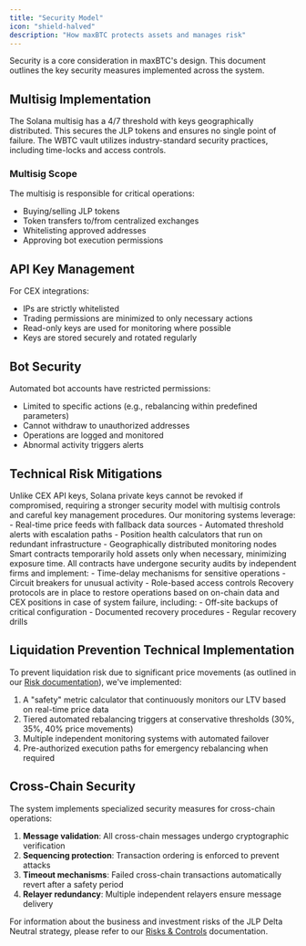 ```yaml
---
title: "Security Model"
icon: "shield-halved"
description: "How maxBTC protects assets and manages risk"
---
```


Security is a core consideration in maxBTC's design. This document outlines the key security measures implemented across the system.

## Multisig Implementation

<CardGroup cols={2}>
  <Card title="Solana Multisig" icon="shield-halved">
    The Solana multisig has a 4/7 threshold with keys geographically distributed. This secures the JLP tokens and ensures no single point of failure.
  </Card>
  <Card title="Ethereum Security" icon="shield-halved">
    The WBTC vault utilizes industry-standard security practices, including time-locks and access controls.
  </Card>
</CardGroup>

### Multisig Scope

The multisig is responsible for critical operations:
- Buying/selling JLP tokens
- Token transfers to/from centralized exchanges
- Whitelisting approved addresses
- Approving bot execution permissions

## API Key Management

For CEX integrations:
- IPs are strictly whitelisted
- Trading permissions are minimized to only necessary actions
- Read-only keys are used for monitoring where possible
- Keys are stored securely and rotated regularly

## Bot Security

Automated bot accounts have restricted permissions:
- Limited to specific actions (e.g., rebalancing within predefined parameters)
- Cannot withdraw to unauthorized addresses
- Operations are logged and monitored
- Abnormal activity triggers alerts

## Technical Risk Mitigations

<AccordionGroup>
  <Accordion title="Key Revocability & Management">
    Unlike CEX API keys, Solana private keys cannot be revoked if compromised, requiring a stronger security model with multisig controls and careful key management procedures.
  </Accordion>
  <Accordion title="Monitoring Implementation">
    Our monitoring systems leverage:
    - Real-time price feeds with fallback data sources
    - Automated threshold alerts with escalation paths
    - Position health calculators that run on redundant infrastructure
    - Geographically distributed monitoring nodes
  </Accordion>
  <Accordion title="Smart Contract Security">
    Smart contracts temporarily hold assets only when necessary, minimizing exposure time. All contracts have undergone security audits by independent firms and implement:
    - Time-delay mechanisms for sensitive operations
    - Circuit breakers for unusual activity
    - Role-based access controls
  </Accordion>
  <Accordion title="System Recovery">
    Recovery protocols are in place to restore operations based on on-chain data and CEX positions in case of system failure, including:
    - Off-site backups of critical configuration
    - Documented recovery procedures
    - Regular recovery drills
  </Accordion>
</AccordionGroup>

## Liquidation Prevention Technical Implementation

To prevent liquidation risk due to significant price movements (as outlined in our <a href="/strategy/risks#key-risk-factors" className="text-blue-500 hover:underline">Risk documentation</a>), we've implemented:

1. A "safety" metric calculator that continuously monitors our LTV based on real-time price data
2. Tiered automated rebalancing triggers at conservative thresholds (30%, 35%, 40% price movements)
3. Multiple independent monitoring systems with automated failover
4. Pre-authorized execution paths for emergency rebalancing when required

## Cross-Chain Security 

The system implements specialized security measures for cross-chain operations:

1. **Message validation**: All cross-chain messages undergo cryptographic verification
2. **Sequencing protection**: Transaction ordering is enforced to prevent attacks
3. **Timeout mechanisms**: Failed cross-chain transactions automatically revert after a safety period
4. **Relayer redundancy**: Multiple independent relayers ensure message delivery

<Note>
For information about the business and investment risks of the JLP Delta Neutral strategy, please refer to our <a href="/strategy/risks" className="text-blue-500 hover:underline">Risks & Controls</a> documentation.
</Note> 